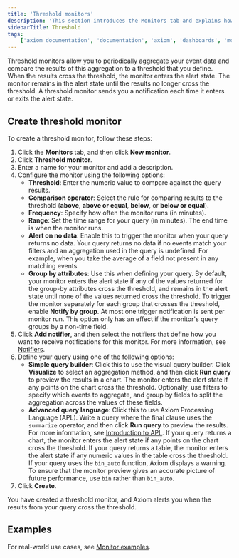 ```yaml
---
title: 'Threshold monitors'
description: 'This section introduces the Monitors tab and explains how to create monitors.'
sidebarTitle: Threshold
tags:
    ['axiom documentation', 'documentation', 'axiom', 'dashboards', 'monitors', 'notifiers', 'slack', 'email', 'pagerduty', 'webhook', 'opsgenie', 'discord', 'discord webhook']
---
```


Threshold monitors allow you to periodically aggregate your event data and compare the results of this aggregation to a threshold that you define. When the results cross the threshold, the monitor enters the alert state. The monitor remains in the alert state until the results no longer cross the threshold. A threshold monitor sends you a notification each time it enters or exits the alert state.

## Create threshold monitor

To create a threshold monitor, follow these steps:

1. Click the **Monitors** tab, and then click **New monitor**.
1. Click **Threshold monitor**.
1. Enter a name for your monitor and add a description.
1. Configure the monitor using the following options:
    - **Threshold**: Enter the numeric value to compare against the query results.
    - **Comparison operator**: Select the rule for comparing results to the threshold (**above**, **above or equal**, **below**, or **below or equal**).
    - **Frequency**: Specify how often the monitor runs (in minutes).
    - **Range**: Set the time range for your query (in minutes). The end time is when the monitor runs.
    - **Alert on no data**: Enable this to trigger the monitor when your query returns no data. Your query returns no data if no events match your filters and an aggregation used in the query is undefined. For example, when you take the average of a field not present in any matching events.
    - **Group by attributes**: Use this when defining your query. By default, your monitor enters the alert state if any of the values returned for the group-by attributes cross the threshold, and remains in the alert state until none of the values returned cross the threshold. To trigger the monitor separately for each group that crosses the threshold, enable **Notify by group**. At most one trigger notification is sent per monitor run. This option only has an effect if the monitor's query groups by a non-time field.
1. Click **Add notifier**, and then select the notifiers that define how you want to receive notifications for this monitor. For more information, see [Notifiers](#notifiers).
1. Define your query using one of the following options:
    - **Simple query builder**: Click this to use the visual query builder. Click **Visualize** to select an aggregation method, and then click **Run query** to preview the results in a chart. The monitor enters the alert state if any points on the chart cross the threshold. Optionally, use filters to specify which events to aggregate, and group by fields to split the aggregation across the values of these fields.
    - **Advanced query language**: Click this to use Axiom Processing Language (APL). Write a query where the final clause uses the `summarize` operator, and then click **Run query** to preview the results. For more information, see [Introduction to APL](/apl/introduction). If your query returns a chart, the monitor enters the alert state if any points on the chart cross the threshold. If your query returns a table, the monitor enters the alert state if any numeric values in the table cross the threshold. If your query uses the `bin_auto` function, Axiom displays a warning. To ensure that the monitor preview gives an accurate picture of future performance, use `bin` rather than `bin_auto`.
1. Click **Create**.

You have created a threshold monitor, and Axiom alerts you when the results from your query cross the threshold.

## Examples

For real-world use cases, see [Monitor examples](/monitor-data/monitor-examples).